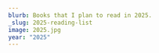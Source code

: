 ```yaml
---
blurb: Books that I plan to read in 2025.
_slug: 2025-reading-list
image: 2025.jpg
year: "2025"
---
```



<div class="py-2 w-full max-w-3xl">
        <Title title="2025" subtitle="Reading List" />
        <ul class="list-none">

            <li class="flex items-center border-b border-b-gray-100" data-id="9780836220490">
    <div class="self-start p-4">
        <Icon name="check" class="w-8 text-green-400 shrink-0" />
        <span class="text-gray-300 font-bold">100%</span>
    </div>
    <Biblio
        title="Night of the Crash-Test Dummies"
        author="Gary Larson"
        year="1988"
        cover="http://books.google.com/books/content?id=0a4bOQAACAAJ&printsec=frontcover&img=1&zoom=1&source=gbs_api"
    >
        1986, 1988 FarWorks, Inc. All Rights Reserved.
The Far Side and the Larson signature are registered trademarks of FarWorks, Inc.
    </Biblio>
</li>
            <li class="flex items-center border-b border-b-gray-100" data-id="9780836220872">
    <div class="self-start p-4">
        <Icon name="check" class="w-8 text-green-400 shrink-0" />
        <span class="text-gray-300 font-bold">100%</span>
    </div>
    <Biblio
        title="Hound of The Far Side"
        author="Gary Larson"
        year="1987"
        cover="http://books.google.com/books/content?id=0hoCAAAACAAJ&printsec=frontcover&img=1&zoom=1&source=gbs_api"
    >
        1987 FarWorks, Inc. All Rights Reserved.
The Far Side and the Larson signature are registered trademarks of FarWorks, Inc.
    </Biblio>
</li>
            <li class="flex items-center border-b border-b-gray-100" data-id="9780345346292">
                <div class="self-start p-4">
                    <Icon name="check" class="w-8 text-green-400 shrink-0" />
                    <span class="text-gray-300 font-bold">100%</span>
                </div>
                <Biblio
                    title="Dragons of Eden"
                    author="Carl Sagan"
                    year="1986"
                    cover="http://books.google.com/books/content?id=uG-ODQAAQBAJ&printsec=frontcover&img=1&zoom=1&edge=curl&source=gbs_api"
                >
                    “A history of the human brain from the big bang, fifteen billion years ago, to the day before yesterday . . . It's a delight.”—The New York Times

Dr. Carl Sagan takes us on a great reading adventu...
                </Biblio>
            </li>
            <li class="flex items-center border-b border-b-gray-100" data-id="9780425208434">
    <div class="self-start p-4">
        <Icon name="check" class="w-8 text-green-400 shrink-0" />
        <span class="text-gray-300 font-bold">100%</span>
    </div>
    <Biblio
        title="Dragon Tears"
        author="Dean Koontz"
        year="2006"
        cover="http://books.google.com/books/content?id=OlZ6eEU5pWQC&printsec=frontcover&img=1&zoom=1&edge=curl&source=gbs_api"
    >
        A cop races against time to prevent his own death in this heart-pounding thriller from #1 New York Times bestselling author Dean Koontz.

Harry Lyon is a rational man, a cop who refuses to let his ...
    </Biblio>
</li>
            <li class="flex items-center border-b border-b-gray-100" data-id="9780836217636">
    <div class="self-start p-4">
        <Icon name="check" class="w-8 text-green-400 shrink-0" />
        <span class="text-gray-300 font-bold">100%</span>
    </div>
    <Biblio
        title="The Curse Of Madame C"
        author="Gary Larson"
        year="1994"
        cover="http://books.google.com/books/content?id=hXIEAAAACAAJ&printsec=frontcover&img=1&zoom=1&source=gbs_api"
    >
        1994 FarWorks, Inc. All Rights Reserved.
The Far Side and the Larson signature are registered trademarks of FarWorks, Inc.
    </Biblio>
</li>
            <li class="flex items-center border-b border-b-gray-100" data-id="9780836217018">
    <div class="self-start p-4">
        <Icon name="check" class="w-8 text-green-400 shrink-0" />
        <span class="text-gray-300 font-bold">100%</span>
    </div>
    <Biblio
        title="Cows of Our Planet (Far Side Collection)"
        author="Gary Larson"
        year="1992"
        cover="http://books.google.com/books/content?id=HR4RAQAAMAAJ&printsec=frontcover&img=1&zoom=1&source=gbs_api"
    >
        1992 FarWorks, Inc. All Rights Reserved.
The Far Side and the Larson signature are registered trademarks of FarWorks, Inc.
    </Biblio>
</li>
            <li class="flex items-center border-b border-b-gray-100" data-id="9780836217179">
    <div class="self-start p-4">
        <Icon name="check" class="w-8 text-green-400 shrink-0" />
        <span class="text-gray-300 font-bold">100%</span>
    </div>
    <Biblio
        title="The Chickens are Restless"
        author="Gary Larson"
        year="1993"
        cover="http://books.google.com/books/content?id=riusQt4XfIcC&printsec=frontcover&img=1&zoom=1&source=gbs_api"
    >
        A collection of cartoons by the American creator of the Far Side, whose demonic and subtle views of the fauna of our planet have made him one of the world's best selling cartoonists.
1993 FarWorks,...
    </Biblio>
</li>
            <li class="flex items-center border-b border-b-gray-100" data-id="9780425195482">
    <div class="self-start p-4">
        <Icon name="check" class="w-8 text-green-400 shrink-0" />
        <span class="text-gray-300 font-bold">100%</span>
    </div>
    <Biblio
        title="The Bad Place"
        author="Dean Koontz"
        year="2004"
        cover="http://books.google.com/books/content?id=x25Pu8TXqokC&printsec=frontcover&img=1&zoom=1&edge=curl&source=gbs_api"
    >
        Frank Pollard is afraid to fall asleep. Every morning when he awakes, he discovers something strange--like blood on his hands--a bizarre mystery that tortures his soul. Two investigators have been ...
    </Biblio>
</li>
            <li class="flex items-center border-b border-b-gray-100" data-id="9780553593068">
    <div class="self-start p-4">
        <Icon name="check" class="w-8 text-green-400 shrink-0" />
        <span class="text-gray-300 font-bold">100%</span>
    </div>
    <Biblio
        title="77 Shadow Street (with bonus novella The Moonlit Mind)"
        author="Dean Koontz"
        year="2012"
        cover="http://books.google.com/books/content?id=oOOsn5CsaJIC&printsec=frontcover&img=1&zoom=1&edge=curl&source=gbs_api"
    >
        #1 NEW YORK TIMES BESTSELLER

Welcome to the Pendleton. Built as a tycoon’s dream home in the 1880s and converted to luxury condominiums not quite a century later, the Gilded Age palace at the summ...
    </Biblio>
</li>
            <li class="flex items-center border-b border-b-gray-100" data-id="9780307743671">
    <div class="self-start p-4">
        <Icon name="check" class="w-8 text-green-400 shrink-0" />
        <span class="text-gray-300 font-bold">100%</span>
    </div>
    <Biblio
        title="'Salem's Lot"
        author="Stephen King"
        year="2011"
        cover="http://books.google.com/books/content?id=6OxSHEbM1isC&printsec=frontcover&img=1&zoom=1&edge=curl&source=gbs_api"
    >
        Ben Mears has returned to Jerusalem's Lot in the hopes that living in an old mansion, long the subject of town lore, will help him cast out his own devils and provide inspiration for his new book. ...
    </Biblio>
</li>

            <li class="flex items-center border-b border-b-gray-100" data-id="9781473660205">
    <div class="self-start p-4">
        <Icon name="wait" class="w-8 text-yellow-400 shrink-0" />
        <span class="text-gray-300 font-bold"></span>
    </div>
    <Biblio
        title="We Have No Idea: A Guide to the Unknown Universe"
        author="Jorge Cham,Daniel Whiteson"
        year="2018"
        cover="http://books.google.com/books/content?id=GMl5tAEACAAJ&printsec=frontcover&img=1&zoom=1&source=gbs_api"
    >
        BRAND NEW, Exactly same ISBN as listed, Please double check ISBN carefully before ordering.
    </Biblio>
</li>
            <li class="flex items-center border-b border-b-gray-100" data-id="9780708850077">
    <div class="self-start p-4">
        <Icon name="wait" class="w-8 text-yellow-400 shrink-0" />
        <span class="text-gray-300 font-bold"></span>
    </div>
    <Biblio
        title="Unnatural Selections (The Far Side Series) (Spanish Edition)"
        author="Gary Larson"
        year="1992"
        cover="cover.png"
    >
        Hot on the paws of the howling success of Wiener Dog Art comes the new Far Side masterpiece Unnatural Selections. Including more than 100 cartoons in their book debut, it also unearths an original ...
    </Biblio>
</li>
            <li class="flex items-center border-b border-b-gray-100" data-id="9780007959563">
    <div class="self-start p-4">
        <Icon name="wait" class="w-8 text-yellow-400 shrink-0" />
        <span class="text-gray-300 font-bold"></span>
    </div>
    <Biblio
        title="TIMES COMPLETE HISTORY OF THE"
        author="Richard Overy"
        year=""
        cover="cover.png"
    >
        The ultimate work of historical reference from cave men to the Cold War, from Alexander the Great to global warming, from warfare through the ages to the great voyages of exploration, The Times Com...
    </Biblio>
</li>
            <li class="flex items-center border-b border-b-gray-100" data-id="9780393355628">
    <div class="self-start p-4">
        <Icon name="wait" class="w-8 text-yellow-400 shrink-0" />
        <span class="text-gray-300 font-bold"></span>
    </div>
    <Biblio
        title="Surely You're Joking, Mr. Feynman!"
        author="Richard P Feynman"
        year="2018"
        cover="http://books.google.com/books/content?id=Dl2NEAAAQBAJ&printsec=frontcover&img=1&zoom=1&source=gbs_api"
    >
        One of the most famous science books of our time, the phenomenal national bestseller that "buzzes with energy, anecdote and life. It almost makes you want to become a physicist" (Science Digest).
R...
    </Biblio>
</li>
            <li class="flex items-center border-b border-b-gray-100" data-id="9780345384379">
    <div class="self-start p-4">
        <Icon name="wait" class="w-8 text-yellow-400 shrink-0" />
        <span class="text-gray-300 font-bold"></span>
    </div>
    <Biblio
        title="Sole Survivor"
        author="Dean Koontz"
        year="1997"
        cover="http://books.google.com/books/content?id=RqKfs0yDMqgC&printsec=frontcover&img=1&zoom=1&source=gbs_api"
    >
        A catastrophic, unexplainable plane crash leaves three hundred and thirty dead -- no survivors. Among the victims are the wife and two daughters of Joe Carpenter, a Los Angeles Post crime reporter....
    </Biblio>
</li>
            <li class="flex items-center border-b border-b-gray-100" data-id="9780760701782">
    <div class="self-start p-4">
        <Icon name="wait" class="w-8 text-yellow-400 shrink-0" />
        <span class="text-gray-300 font-bold"></span>
    </div>
    <Biblio
        title="The Sentinel"
        author="Arthur C. Clarke"
        year="1996"
        cover="http://books.google.com/books/content?id=mSXYAAAAMAAJ&printsec=frontcover&img=1&zoom=1&source=gbs_api"
    >
        This version of The Sentinel is subtitled the 2001 Anniversary Edition. One might ask, what anniversary? Rather more accurately, this is an edition for the intersection of the calendar with SF hist...
    </Biblio>
</li>
            <li class="flex items-center border-b border-b-gray-100" data-id="9780553293364">
    <div class="self-start p-4">
        <Icon name="wait" class="w-8 text-yellow-400 shrink-0" />
        <span class="text-gray-300 font-bold"></span>
    </div>
    <Biblio
        title="Second Foundation"
        author="Isaac Asimov"
        year="1991"
        cover="http://books.google.com/books/content?id=YT4GAQAAIAAJ&printsec=frontcover&img=1&zoom=1&source=gbs_api"
    >
        The third novel in Isaac Asimov’s classic science-fiction masterpiece, the Foundation series

The Foundation lies in ruins—destroyed by a mutant mind bent on humanity’s annihilation. But it’s rumor...
    </Biblio>
</li>
            <li class="flex items-center border-b border-b-gray-100" data-id="9780553094411">
    <div class="self-start p-4">
        <Icon name="wait" class="w-8 text-yellow-400 shrink-0" />
        <span class="text-gray-300 font-bold"></span>
    </div>
    <Biblio
        title="The Scorpio Illusion"
        author="Robert Ludlum"
        year="1993"
        cover="http://books.google.com/books/content?id=t-IvXQhaZR4C&printsec=frontcover&img=1&zoom=1&source=gbs_api"
    >
        >  His name defines the international thriller. Now Robert Ludlum has crafted his most suspenseful, most surprising novel since The Bourne Identity – a multileveled, deftly plotted story of a brill...
    </Biblio>
</li>
            <li class="flex items-center border-b border-b-gray-100" data-id="9780345545893">
    <div class="self-start p-4">
        <Icon name="wait" class="w-8 text-yellow-400 shrink-0" />
        <span class="text-gray-300 font-bold"></span>
    </div>
    <Biblio
        title="Saint Odd"
        author="Dean Koontz"
        year="2015"
        cover="http://books.google.com/books/content?id=0oDZCwAAQBAJ&printsec=frontcover&img=1&zoom=1&edge=curl&source=gbs_api"
    >
        NEW YORK TIMES BESTSELLER • NAMED ONE OF THE BEST BOOKS OF THE YEAR BY SUSPENSE MAGAZINE •Includes Dean Koontz’s short story “You Are Destined to Be Together Forever”—its first time in print!

From...
    </Biblio>
</li>
            <li class="flex items-center border-b border-b-gray-100" data-id="9780385539432">
    <div class="self-start p-4">
        <Icon name="wait" class="w-8 text-yellow-400 shrink-0" />
        <span class="text-gray-300 font-bold"></span>
    </div>
    <Biblio
        title="Rogue Lawyer"
        author="John Grisham"
        year="2015"
        cover="http://books.google.com/books/content?id=C-I-EQAAQBAJ&printsec=frontcover&img=1&zoom=1&source=gbs_api"
    >
        On the right side of the law. Sort of.

Sebastian Rudd is not your typical street lawyer. He works out of a customized bulletproof van, complete with Wi-Fi, a bar, a small fridge, fine leather chai...
    </Biblio>
</li>
            <li class="flex items-center border-b border-b-gray-100" data-id="9780553299496">
    <div class="self-start p-4">
        <Icon name="wait" class="w-8 text-yellow-400 shrink-0" />
        <span class="text-gray-300 font-bold"></span>
    </div>
    <Biblio
        title="The Robots of Dawn"
        author="Isaac Asimov"
        year="1994"
        cover="http://books.google.com/books/content?id=YAuuzOLoScIC&printsec=frontcover&img=1&zoom=1&edge=curl&source=gbs_api"
    >
        A millennium into the future two advances have altered the course of human history: the colonization of the Galaxy and the creation of the positronic brain. Isaac Asimov's Robot novels chronicle th...
    </Biblio>
</li>
            <li class="flex items-center border-b border-b-gray-100" data-id="9780525620938">
    <div class="self-start p-4">
        <Icon name="wait" class="w-8 text-yellow-400 shrink-0" />
        <span class="text-gray-300 font-bold"></span>
    </div>
    <Biblio
        title="The Reckoning"
        author="John Grisham"
        year="2019"
        cover="http://books.google.com/books/content?id=BJaaDwAAQBAJ&printsec=frontcover&img=1&zoom=1&edge=curl&source=gbs_api"
    >
        #1 bestselling author John Grisham’s The Reckoning is his most powerful, surprising, and suspenseful thriller yet.

“A murder mystery, a courtroom drama, a family saga . . .The Reckoningis Grisham'...
    </Biblio>
</li>
            <li class="flex items-center border-b border-b-gray-100" data-id="9780553278392">
    <div class="self-start p-4">
        <Icon name="wait" class="w-8 text-yellow-400 shrink-0" />
        <span class="text-gray-300 font-bold"></span>
    </div>
    <Biblio
        title="Prelude to Foundation"
        author="Isaac Asimov"
        year="1989"
        cover="http://books.google.com/books/content?id=VrVWNolnwZMC&printsec=frontcover&img=1&zoom=1&edge=curl&source=gbs_api"
    >
        This daring story of humanity’s future introduces one of the great masterworks of science fiction: the Foundation novels of Isaac Asimov. Unsurpassed for their unique blend of nonstop action, bold ...
    </Biblio>
</li>
            <li class="flex items-center border-b border-b-gray-100" data-id="9781576600757">
    <div class="self-start p-4">
        <Icon name="wait" class="w-8 text-yellow-400 shrink-0" />
        <span class="text-gray-300 font-bold"></span>
    </div>
    <Biblio
        title="The New Yorker Book of Technology Cartoons (with CD-Rom)"
        author="Robert Mankoff"
        year="2000"
        cover="http://books.google.com/books/content?id=n8MLHAAACAAJ&printsec=frontcover&img=1&zoom=1&source=gbs_api"
    >
        Even if technology makes you weep, you'll laugh! Technology--friend or foe? That's a question the cartoonists of The New Yorker have been pondering with no little skepticism--and answering hilariou...
    </Biblio>
</li>
            <li class="flex items-center border-b border-b-gray-100" data-id="9780553293395">
    <div class="self-start p-4">
        <Icon name="wait" class="w-8 text-yellow-400 shrink-0" />
        <span class="text-gray-300 font-bold"></span>
    </div>
    <Biblio
        title="The Naked Sun"
        author="Isaac Asimov"
        year="1991"
        cover="http://books.google.com/books/content?id=EZr9YvEdiTgC&printsec=frontcover&img=1&zoom=1&edge=curl&source=gbs_api"
    >
        A millennium into the future, two advancements have altered the course of human history: the colonization of the Galaxy and the creation of the positronic brain. On the beautiful Outer World planet...
    </Biblio>
</li>
            <li class="flex items-center border-b border-b-gray-100" data-id="9781416584087">
    <div class="self-start p-4">
        <Icon name="wait" class="w-8 text-yellow-400 shrink-0" />
        <span class="text-gray-300 font-bold"></span>
    </div>
    <Biblio
        title="Just After Sunset"
        author="Stephen King"
        year="2008"
        cover="http://books.google.com/books/content?id=pGrwYZpf1ywC&printsec=frontcover&img=1&zoom=1&edge=curl&source=gbs_api"
    >
        Just after sunset—call it dusk; call it twilight; it’s a time when human life takes on an unnatural cast, when nothing is quite as it appears, when the imagination begins to reach for shadows as th...
    </Biblio>
</li>
            <li class="flex items-center border-b border-b-gray-100" data-id="9780593157848">
    <div class="self-start p-4">
        <Icon name="wait" class="w-8 text-yellow-400 shrink-0" />
        <span class="text-gray-300 font-bold"></span>
    </div>
    <Biblio
        title="The Judge's List"
        author="John Grisham"
        year="2022"
        cover="http://books.google.com/books/content?id=gwFxEAAAQBAJ&printsec=frontcover&img=1&zoom=1&edge=curl&source=gbs_api"
    >
        Books are leather-bound, signed and numbered, with printed endpapers, gold stamping, a slipcase, and a ribbon marker.

From the #1 New York Times bestselling author, a new legal thriller about a ma...
    </Biblio>
</li>
            <li class="flex items-center border-b border-b-gray-100" data-id="9780553294385">
    <div class="self-start p-4">
        <Icon name="wait" class="w-8 text-yellow-400 shrink-0" />
        <span class="text-gray-300 font-bold"></span>
    </div>
    <Biblio
        title="I, Robot"
        author="Isaac Asimov"
        year="1991"
        cover="http://books.google.com/books/content?id=Lf6NEAAAQBAJ&printsec=frontcover&img=1&zoom=1&source=gbs_api"
    >
        This classic science fiction masterwork by Isaac Asimov weaves stories about robots, humanity, and the deep questions of existence into a novel of shocking intelligence and heart.

“A must-read for...
    </Biblio>
</li>
            <li class="flex items-center border-b border-b-gray-100" data-id="9780836221190">
    <div class="self-start p-4">
        <Icon name="wait" class="w-8 text-yellow-400 shrink-0" />
        <span class="text-gray-300 font-bold"></span>
    </div>
    <Biblio
        title="Fugitive from the Cubicle Police (Dilbert #8)"
        author="Scott Adams"
        year="1996"
        cover="http://books.google.com/books/content?id=uAblPu1lpqIC&printsec=frontcover&img=1&zoom=1&edge=curl&source=gbs_api"
    >
        A cartoon book featuring the character Dilbert and the ups and downs of life in and out of the office, from clueless management decrees to near-revolts among the cubicle dwellers. When the cubicle ...
    </Biblio>
</li>
            <li class="flex items-center border-b border-b-gray-100" data-id="9780345414007">
    <div class="self-start p-4">
        <Icon name="wait" class="w-8 text-yellow-400 shrink-0" />
        <span class="text-gray-300 font-bold"></span>
    </div>
    <Biblio
        title="Friday"
        author="Robert A. Heinlein"
        year="1997"
        cover="http://books.google.com/books/content?id=cBSqzwEACAAJ&printsec=frontcover&img=1&zoom=1&source=gbs_api"
    >
        "AS JOYOUS TO READ AS IT IS PROVOCATIVE . . . Friday is all woman . . . She is as strong and resourceful and decisive as any Heinlein hero; in addition she is loving (oh, yes) and tender and very, ...
    </Biblio>
</li>
            <li class="flex items-center border-b border-b-gray-100" data-id="9780553293388">
    <div class="self-start p-4">
        <Icon name="wait" class="w-8 text-yellow-400 shrink-0" />
        <span class="text-gray-300 font-bold"></span>
    </div>
    <Biblio
        title="Foundation's Edge"
        author="Isaac Asimov"
        year="1991"
        cover="http://books.google.com/books/content?id=Hf6NEAAAQBAJ&printsec=frontcover&img=1&zoom=1&source=gbs_api"
    >
        The fourth novel in Isaac Asimov’s classic science-fiction masterpiece, the Foundation series

At last, the costly and bitter war between the two Foundations has come to an end. The scientists of t...
    </Biblio>
</li>
            <li class="flex items-center border-b border-b-gray-100" data-id="9780553293371">
    <div class="self-start p-4">
        <Icon name="wait" class="w-8 text-yellow-400 shrink-0" />
        <span class="text-gray-300 font-bold"></span>
    </div>
    <Biblio
        title="Foundation and Empire"
        author="Isaac Asimov"
        year="1991"
        cover="http://books.google.com/books/content?id=H_6NEAAAQBAJ&printsec=frontcover&img=1&zoom=1&source=gbs_api"
    >
        The second novel in Isaac Asimov’s classic science-fiction masterpiece, the Foundation series

Led by its founding father, the psychohistorian Hari Seldon, and utilizing science and technology, the...
    </Biblio>
</li>
            <li class="flex items-center border-b border-b-gray-100" data-id="9780553587579">
    <div class="self-start p-4">
        <Icon name="wait" class="w-8 text-yellow-400 shrink-0" />
        <span class="text-gray-300 font-bold"></span>
    </div>
    <Biblio
        title="Foundation and Earth"
        author="Isaac Asimov"
        year="2004"
        cover="http://books.google.com/books/content?id=qAyOEAAAQBAJ&printsec=frontcover&img=1&zoom=1&source=gbs_api"
    >
        The fifth novel in Isaac Asimov’s classic science-fiction masterpiece, the Foundation series

Golan Trevize, former Councilman of the First Foundation, has chosen the future, and it is Gaia. A supe...
    </Biblio>
</li>
            <li class="flex items-center border-b border-b-gray-100" data-id="9780553293357">
    <div class="self-start p-4">
        <Icon name="wait" class="w-8 text-yellow-400 shrink-0" />
        <span class="text-gray-300 font-bold"></span>
    </div>
    <Biblio
        title="Foundation"
        author="Isaac Asimov"
        year="1991"
        cover="http://books.google.com/books/content?id=Gf6NEAAAQBAJ&printsec=frontcover&img=1&zoom=1&source=gbs_api"
    >
        The story of our future begins with the Foundation.

Nominated as one of America’s best-loved novels by PBS’sThe Great American Read

For twelve thousand years the Galactic Empire has ruled supreme...
    </Biblio>
</li>
            <li class="flex items-center border-b border-b-gray-100" data-id="9780553565072">
    <div class="self-start p-4">
        <Icon name="wait" class="w-8 text-yellow-400 shrink-0" />
        <span class="text-gray-300 font-bold"></span>
    </div>
    <Biblio
        title="Forward the Foundation"
        author="Isaac Asimov"
        year="1994"
        cover="http://books.google.com/books/content?id=_Z66fJvPGg8C&printsec=frontcover&img=1&zoom=1&edge=curl&source=gbs_api"
    >
        The second of two prequel novels in Isaac Asimov’s classic science-fiction masterpiece, the Foundation series

As Hari Seldon struggles to perfect his revolutionary theory of psychohistory and ensu...
    </Biblio>
</li>
            <li class="flex items-center border-b border-b-gray-100" data-id="9780887307874">
    <div class="self-start p-4">
        <Icon name="wait" class="w-8 text-yellow-400 shrink-0" />
        <span class="text-gray-300 font-bold"></span>
    </div>
    <Biblio
        title="The Dilbert Principle: A Cubicle's-Eye View of Bosses, Meetings, Management Fads & Other Workplace Afflictions"
        author="Scott Adams"
        year="1996"
        cover="http://books.google.com/books/content?id=uX5oQgAACAAJ&printsec=frontcover&img=1&zoom=1&source=gbs_api"
    >
        The creator of Dilbert, the fastest-growing comic strip in the nation (syndicated in nearly 1000 newspapers), takes a look at corporate America in all its glorious lunacy. Lavishly illustrated with...
    </Biblio>
</li>
            <li class="flex items-center border-b border-b-gray-100" data-id="9780345396570">
    <div class="self-start p-4">
        <Icon name="wait" class="w-8 text-yellow-400 shrink-0" />
        <span class="text-gray-300 font-bold"></span>
    </div>
    <Biblio
        title="Dark Rivers of the Heart"
        author="Dean Koontz"
        year="1995"
        cover="http://books.google.com/books/content?id=77O_7NXz2ScC&printsec=frontcover&img=1&zoom=1&source=gbs_api"
    >
        Praise for DARK RIVERS OF THE HEART
"A humdinger of a chase novel [that] explodes with all the giddy excitement of a half-dozen James Cameron pictures. DARK RIVERS OF THE HEART deserves to go to No...
    </Biblio>
</li>
            <li class="flex items-center border-b border-b-gray-100" data-id="9780345545954">
    <div class="self-start p-4">
        <Icon name="wait" class="w-8 text-yellow-400 shrink-0" />
        <span class="text-gray-300 font-bold"></span>
    </div>
    <Biblio
        title="The City (with bonus short story The Neighbor)"
        author="Dean Koontz"
        year="2015"
        cover="http://books.google.com/books/content?id=awKPDQAAQBAJ&printsec=frontcover&img=1&zoom=1&edge=curl&source=gbs_api"
    >
        NEW YORK TIMES BESTSELLER • Includes Dean Koontz’s short story “The Neighbor”—first time in print!

Dean Koontz is at the peak of his acclaimed powers with this major new novel.

A young boy, a mus...
    </Biblio>
</li>
            <li class="flex items-center border-b border-b-gray-100" data-id="9781645585930">
    <div class="self-start p-4">
        <Icon name="wait" class="w-8 text-yellow-400 shrink-0" />
        <span class="text-gray-300 font-bold"></span>
    </div>
    <Biblio
        title="Brain Games Mini - Games and Puzzles on the Go: Make Trips More Fun with Puzzles and Games"
        author="Publications International LTD,Brain Games"
        year="2021"
        cover="http://books.google.com/books/content?id=QFMFzgEACAAJ&printsec=frontcover&img=1&zoom=1&source=gbs_api"
    >
        Travel trivia, games, and morefamily funto make the miles fly by!
This activity book is chock-full of mazes, puzzles, word searches, and travel games.
You'll find suggestions and explanations for g...
    </Biblio>
</li>
            <li class="flex items-center border-b border-b-gray-100" data-id="9780345320711">
    <div class="self-start p-4">
        <Icon name="wait" class="w-8 text-yellow-400 shrink-0" />
        <span class="text-gray-300 font-bold"></span>
    </div>
    <Biblio
        title="THE BICENTENNIAL MAN"
        author="Isaac Asimov"
        year="1985"
        cover="cover.png"
    >
        Andrew was one of Earth's first house robot domestic servants—smoothly designed and functional. But when Andrew started to develop special talents which exceeded the confines of his allotted positr...
    </Biblio>
</li>
            <li class="flex items-center border-b border-b-gray-100" data-id="9780312336561">
    <div class="self-start p-4">
        <Icon name="wait" class="w-8 text-yellow-400 shrink-0" />
        <span class="text-gray-300 font-bold"></span>
    </div>
    <Biblio
        title="The Best of the Best: 20 Years of the Year's Best Science Fiction"
        author="Robert Silverberg"
        year="2005"
        cover="http://books.google.com/books/content?id=pxYazvhsw28C&printsec=frontcover&img=1&zoom=1&edge=curl&source=gbs_api"
    >
        For years, The Year's Best Science Fiction has been the most widely read short science fiction anthology of its kind. Now, after twenty-one annual collections, comes the ultimate in science fiction...
    </Biblio>
</li>
            <li class="flex items-center border-b border-b-gray-100" data-id="9780684853505">
    <div class="self-start p-4">
        <Icon name="wait" class="w-8 text-yellow-400 shrink-0" />
        <span class="text-gray-300 font-bold"></span>
    </div>
    <Biblio
        title="Bag of Bones"
        author="Stephen King"
        year="1998"
        cover="http://books.google.com/books/content?id=oO9aAAAAMAAJ&printsec=frontcover&img=1&zoom=1&source=gbs_api"
    >
        From the Flap:

Stephen King's most gripping and unforgettable novel, Bag of Bones, is a story of grief and a lost love's enduring bonds, of a new love haunted by the secrets of the past, of an inn...
    </Biblio>
</li>
            <li class="flex items-center border-b border-b-gray-100" data-id="9780836217582">
    <div class="self-start p-4">
        <Icon name="wait" class="w-8 text-yellow-400 shrink-0" />
        <span class="text-gray-300 font-bold"></span>
    </div>
    <Biblio
        title="Always Postpone Meetings with Time-Wasting Morons (Dilbert #1)"
        author="Scott Adams"
        year="1994"
        cover="http://books.google.com/books/content?id=VXG0WoWwYi4C&printsec=frontcover&img=1&zoom=1&source=gbs_api"
    >
        From mountain and valley, from hill and dale, people are asking, "How can I have more Dilbert in my life?" Help is at hand with a blast from the past in Scott Adams' very first compilation of Dilbe...
    </Biblio>
</li>
        </ul>
    </div>